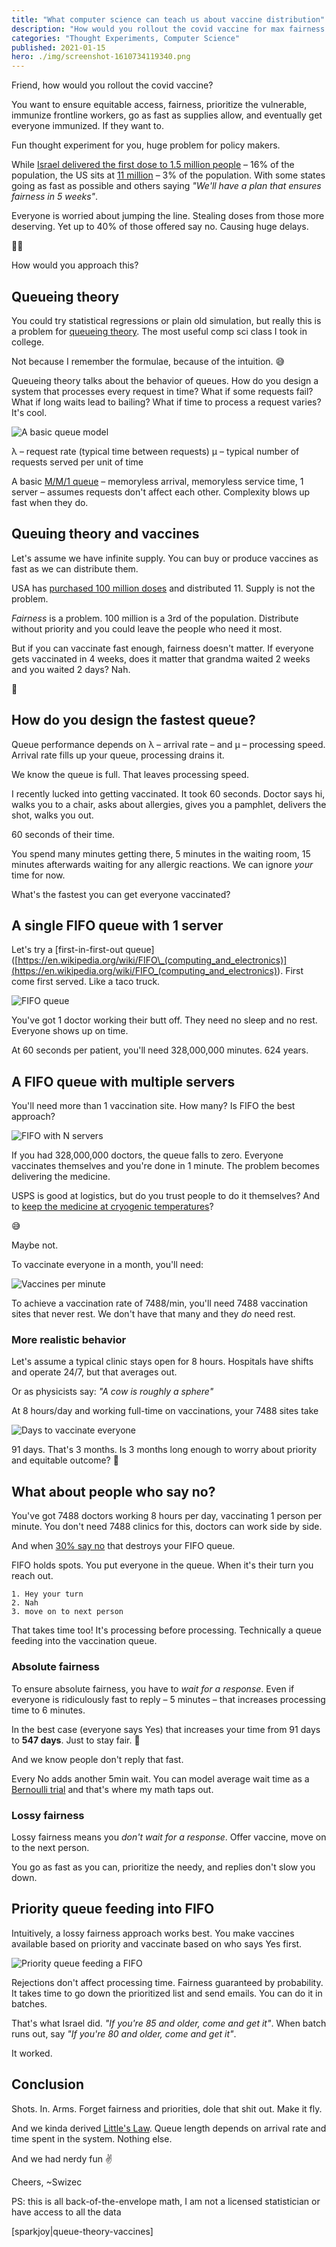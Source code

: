 ```yaml
---
title: "What computer science can teach us about vaccine distribution"
description: "How would you rollout the covid vaccine for max fairness and speed?"
categories: "Thought Experiments, Computer Science"
published: 2021-01-15
hero: ./img/screenshot-1610734119340.png
---
```


Friend, how would you rollout the covid vaccine?

You want to ensure equitable access, fairness, prioritize the vulnerable, immunize frontline workers, go as fast as supplies allow, and eventually get everyone immunized. If they want to.

Fun thought experiment for you, huge problem for policy makers.

While [Israel delivered the first dose to 1.5 million people](https://www.cnbc.com/2021/01/07/israels-covid-vaccine-rollout-is-the-fastest-in-the-world.html) – 16% of the population, the US sits at [11 million](https://www.nytimes.com/interactive/2020/us/covid-19-vaccine-doses.html) – 3% of the population. With some states going as fast as possible and others saying _"We'll have a plan that ensures fairness in 5 weeks"_.

Everyone is worried about jumping the line. Stealing doses from those more deserving. Yet up to 40% of those offered say no. Causing huge delays.

🤦‍♂️

How would you approach this?

## Queueing theory

You could try statistical regressions or plain old simulation, but really this is a problem for [queueing theory](https://en.wikipedia.org/wiki/Queueing_theory). The most useful comp sci class I took in college.

Not because I remember the formulae, because of the intuition. 😅

Queueing theory talks about the behavior of queues. How do you design a system that processes every request in time? What if some requests fail? What if long waits lead to bailing? What if time to process a request varies? It's cool.

![A basic queue model](./img/A-basic-queue-modelhjhf1c.png)

λ – request rate (typical time between requests)
μ – typical number of requests served per unit of time

A basic [M/M/1 queue](https://en.wikipedia.org/wiki/M/M/1_queue) – memoryless arrival, memoryless service time, 1 server – assumes requests don't affect each other. Complexity blows up fast when they do.

## Queuing theory and vaccines

Let's assume we have infinite supply. You can buy or produce vaccines as fast as we can distribute them.

USA has [purchased 100 million doses](https://www.hhs.gov/about/news/2020/12/11/trump-administration-purchases-additional-100-million-doses-covid-19-investigational-vaccine-moderna.html) and distributed 11. Supply is not the problem.

_Fairness_ is a problem. 100 million is a 3rd of the population. Distribute without priority and you could leave the people who need it most.

But if you can vaccinate fast enough, fairness doesn't matter. If everyone gets vaccinated in 4 weeks, does it matter that grandma waited 2 weeks and you waited 2 days? Nah.

🤔

## How do you design the fastest queue?

Queue performance depends on λ – arrival rate – and μ – processing speed. Arrival rate fills up your queue, processing drains it.

We know the queue is full. That leaves processing speed.

I recently lucked into getting vaccinated. It took 60 seconds. Doctor says hi, walks you to a chair, asks about allergies, gives you a pamphlet, delivers the shot, walks you out.

60 seconds of their time.

You spend many minutes getting there, 5 minutes in the waiting room, 15 minutes afterwards waiting for any allergic reactions. We can ignore _your_ time for now.

What's the fastest you can get everyone vaccinated?

## A single FIFO queue with 1 server

Let's try a [first-in-first-out queue]\([https://en.wikipedia.org/wiki/FIFO\_(computing_and_electronics)](<https://en.wikipedia.org/wiki/FIFO_(computing_and_electronics)>). First come first served. Like a taco truck.

![FIFO queue](./img/FIFO-queue3hjhbf.png)

You've got 1 doctor working their butt off. They need no sleep and no rest. Everyone shows up on time.

At 60 seconds per patient, you'll need 328,000,000 minutes. 624 years.

## A FIFO queue with multiple servers

You'll need more than 1 vaccination site. How many? Is FIFO the best approach?

![FIFO with N servers](./img/FIFO-with-N-servers23b678.png)

If you had 328,000,000 doctors, the queue falls to zero. Everyone vaccinates themselves and you're done in 1 minute. The problem becomes delivering the medicine.

USPS is good at logistics, but do you trust people to do it themselves? And to [keep the medicine at cryogenic temperatures](https://www.reuters.com/article/health-coronavirus-vaccines-distribution/why-pfizers-ultra-cold-covid-19-vaccine-will-not-be-at-the-local-pharmacy-any-time-soon-idUSKBN27P2VP)?

😅

Maybe not.

To vaccinate everyone in a month, you'll need:

![Vaccines per minute](./img/Vaccines-per-minutea81262.png)

To achieve a vaccination rate of 7488/min, you'll need 7488 vaccination sites that never rest. We don't have that many and they _do_ need rest.

### More realistic behavior

Let's assume a typical clinic stays open for 8 hours. Hospitals have shifts and operate 24/7, but that averages out.

Or as physicists say: _"A cow is roughly a sphere"_

At 8 hours/day and working full-time on vaccinations, your 7488 sites take

![Days to vaccinate everyone](./img/Days-to-vaccinate-everyoneaf72ag.png)

91 days. That's 3 months. Is 3 months long enough to worry about priority and equitable outcome? 🤔

## What about people who say no?

You've got 7488 doctors working 8 hours per day, vaccinating 1 person per minute. You don't need 7488 clinics for this, doctors can work side by side.

And when [30% say no](https://www.boropark24.com/news/nypd-waits-for-vaccine-while-30-of-fdny-reject-the-shots) that destroys your FIFO queue.

FIFO holds spots. You put everyone in the queue. When it's their turn you reach out.

```
1. Hey your turn
2. Nah
3. move on to next person
```

That takes time too! It's processing before processing. Technically a queue feeding into the vaccination queue.

### Absolute fairness

To ensure absolute fairness, you have to _wait for a response_. Even if everyone is ridiculously fast to reply – 5 minutes – that increases processing time to 6 minutes.

In the best case (everyone says Yes) that increases your time from 91 days to **547 days**. Just to stay fair. 🤯

And we know people don't reply that fast.

Every No adds another 5min wait. You can model average wait time as a [Bernoulli trial](https://en.wikipedia.org/wiki/Bernoulli_trial) and that's where my math taps out.

### Lossy fairness

Lossy fairness means you _don't wait for a response_. Offer vaccine, move on to the next person.

You go as fast as you can, prioritize the needy, and replies don't slow you down.

## Priority queue feeding into FIFO

Intuitively, a lossy fairness approach works best. You make vaccines available based on priority and vaccinate based on who says Yes first.

![Priority queue feeding a FIFO](./img/Priority-queue-feeding-a-FIFO531ga8.png)

Rejections don't affect processing time. Fairness guaranteed by probability. It takes time to go down the prioritized list and send emails. You can do it in batches.

That's what Israel did. _"If you're 85 and older, come and get it"_. When batch runs out, say _"If you're 80 and older, come and get it"_.

It worked.

## Conclusion

Shots. In. Arms. Forget fairness and priorities, dole that shit out. Make it fly.

And we kinda derived [Little's Law](https://en.wikipedia.org/wiki/Little%27s_law). Queue length depends on arrival rate and time spent in the system. Nothing else.

And we had nerdy fun ✌️

Cheers,
~Swizec

PS: this is all back-of-the-envelope math, I am not a licensed statistician or have access to all the data

[sparkjoy|queue-theory-vaccines]
